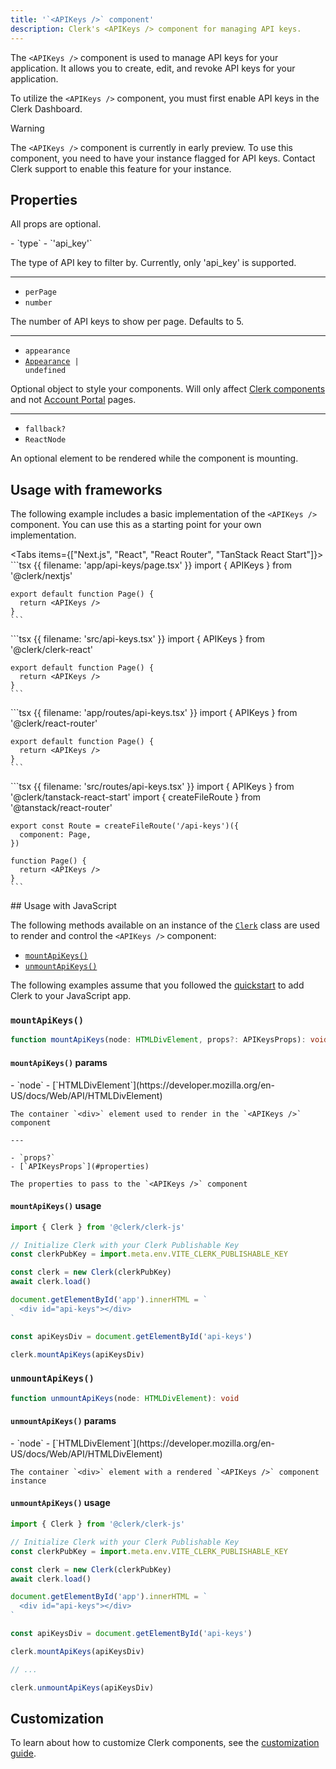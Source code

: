 ```yaml
---
title: '`<APIKeys />` component'
description: Clerk's <APIKeys /> component for managing API keys.
---
```


The `<APIKeys />` component is used to manage API keys for your application. It allows you to create, edit, and revoke API keys for your application.

To utilize the `<APIKeys />` component, you must first enable API keys in the Clerk Dashboard.

> [!WARNING]
> The `<APIKeys />` component is currently in early preview. To use this component, you need to have your instance flagged for API keys. Contact Clerk support to enable this feature for your instance.

## Properties

All props are optional.

<Properties>
  - `type`
  - `'api_key'`

  The type of API key to filter by. Currently, only 'api\_key' is supported.

  ---

  - `perPage`
  - `number`

  The number of API keys to show per page. Defaults to 5.

  ---

  - `appearance`
  - <code>[Appearance](/docs/customization/overview) | undefined</code>

  Optional object to style your components. Will only affect [Clerk components](/docs/components/overview) and not [Account Portal](/docs/account-portal/overview) pages.

  ---

  - `fallback?`
  - `ReactNode`

  An optional element to be rendered while the component is mounting.
</Properties>

## Usage with frameworks

The following example includes a basic implementation of the `<APIKeys />` component. You can use this as a starting point for your own implementation.

<Tabs items={["Next.js", "React", "React Router", "TanStack React Start"]}>
  <Tab>
    ```tsx {{ filename: 'app/api-keys/page.tsx' }}
    import { APIKeys } from '@clerk/nextjs'

    export default function Page() {
      return <APIKeys />
    }
    ```
  </Tab>

  <Tab>
    ```tsx {{ filename: 'src/api-keys.tsx' }}
    import { APIKeys } from '@clerk/clerk-react'

    export default function Page() {
      return <APIKeys />
    }
    ```
  </Tab>

  <Tab>
    ```tsx {{ filename: 'app/routes/api-keys.tsx' }}
    import { APIKeys } from '@clerk/react-router'

    export default function Page() {
      return <APIKeys />
    }
    ```
  </Tab>

  <Tab>
    ```tsx {{ filename: 'src/routes/api-keys.tsx' }}
    import { APIKeys } from '@clerk/tanstack-react-start'
    import { createFileRoute } from '@tanstack/react-router'

    export const Route = createFileRoute('/api-keys')({
      component: Page,
    })

    function Page() {
      return <APIKeys />
    }
    ```
  </Tab>
</Tabs>

<If sdk="js-frontend">
  ## Usage with JavaScript

  The following methods available on an instance of the [`Clerk`](/docs/references/javascript/clerk) class are used to render and control the `<APIKeys />` component:

  - [`mountApiKeys()`](#mount-api-keys)
  - [`unmountApiKeys()`](#unmount-api-keys)

  The following examples assume that you followed the [quickstart](/docs/quickstarts/javascript) to add Clerk to your JavaScript app.

  ### `mountApiKeys()`

  ```typescript
  function mountApiKeys(node: HTMLDivElement, props?: APIKeysProps): void
  ```

  #### `mountApiKeys()` params

  <Properties>
    - `node`
    - [`HTMLDivElement`](https://developer.mozilla.org/en-US/docs/Web/API/HTMLDivElement)

    The container `<div>` element used to render in the `<APIKeys />` component

    ---

    - `props?`
    - [`APIKeysProps`](#properties)

    The properties to pass to the `<APIKeys />` component
  </Properties>

  #### `mountApiKeys()` usage

  ```js {{ filename: 'main.js', mark: [15] }}
  import { Clerk } from '@clerk/clerk-js'

  // Initialize Clerk with your Clerk Publishable Key
  const clerkPubKey = import.meta.env.VITE_CLERK_PUBLISHABLE_KEY

  const clerk = new Clerk(clerkPubKey)
  await clerk.load()

  document.getElementById('app').innerHTML = `
    <div id="api-keys"></div>
  `

  const apiKeysDiv = document.getElementById('api-keys')

  clerk.mountApiKeys(apiKeysDiv)
  ```

  ### `unmountApiKeys()`

  ```typescript
  function unmountApiKeys(node: HTMLDivElement): void
  ```

  #### `unmountApiKeys()` params

  <Properties>
    - `node`
    - [`HTMLDivElement`](https://developer.mozilla.org/en-US/docs/Web/API/HTMLDivElement)

    The container `<div>` element with a rendered `<APIKeys />` component instance
  </Properties>

  #### `unmountApiKeys()` usage

  ```js {{ filename: 'main.js', mark: [19] }}
  import { Clerk } from '@clerk/clerk-js'

  // Initialize Clerk with your Clerk Publishable Key
  const clerkPubKey = import.meta.env.VITE_CLERK_PUBLISHABLE_KEY

  const clerk = new Clerk(clerkPubKey)
  await clerk.load()

  document.getElementById('app').innerHTML = `
    <div id="api-keys"></div>
  `

  const apiKeysDiv = document.getElementById('api-keys')

  clerk.mountApiKeys(apiKeysDiv)

  // ...

  clerk.unmountApiKeys(apiKeysDiv)
  ```
</If>

## Customization

To learn about how to customize Clerk components, see the [customization guide](/docs/customization/overview).
